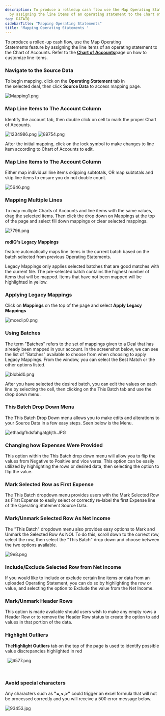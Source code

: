 ```yaml
---
description: To produce a rolledup cash flow use the Map Operating Statements feature
  by assigning the line items of an operating statement to the Chart of Accounts Refer...
tag: DATAIQ
sidebarTitle: "Mapping Operating Statements"
title: 'Mapping Operating Statements '
---
```


To produce a rolled-up cash flow, use the Map Operating Statements feature by assigning the line items of an operating statement to the Chart of Accounts. Refer to the [**Chart of Accounts**](kb://article/zendesk:rediq:360036506651)page on how to customize line items. 


### **Navigate to the Source Data**


To begin mapping, click on the **Operating Statement** tab in the selected deal, then click **Source Data** to access mapping page. 


<Frame caption="Dropdown menu displaying &quot;Source Data&quot; option in historical operating statements.">
  <img src="/images/rediq/36a99b3b187c10a6793cfc887b63fb807690a011.png" alt="Mapping1.png" />
</Frame>


### **Map Line Items to The Account Column**


Identify the account tab, then double click on cell to mark the proper Chart of Accounts. 


<Frame caption="Table displaying operating statements with income accounts and monthly values for 2015.">
  <img src="/images/rediq/3839c8c1b21e6b7ba5a523a7d4a9940df6a048b7.png" alt="1234986.png" />
</Frame>


<Frame caption="Dropdown menu for selecting operating statement categories and monthly data view.">
  <img src="/images/rediq/a4bf5f9e9cf9be7fcfcf0e7581e6c67a2d328b02.png" alt="89754.png" />
</Frame>


After the initial mapping, click on the lock symbol to make changes to line item according to Chart of Accounts to edit. 


### **Map Line Items to The Account Column**


Either map individual line items skipping subtotals, OR map subtotals and skip line items to ensure you do not double count.


<Frame caption="Operating statements displaying income data for 101 Main Street, including market rent details.">
  <img src="/images/rediq/5d7a9a7916441b690377aa2cdace1af8808ed061.png" alt="5646.png" />
</Frame>


### **Mapping Multiple Lines**


To map multiple Charts of Accounts and line items with the same values, drag the selected items. Then click the drop down on Mappings at the top of the page and select fill down mappings or clear selected mappings. 


<Frame caption="Dropdown menu for mapping options in operating statements, including &quot;Fill Down Mapping&quot; and &quot;Clear Selected Mappings.&quot;">
  <img src="/images/rediq/c6859f7c2dd880ae52e7f1ed4c912be04d21efd2.png" alt="7796.png" />
</Frame>



#### 
**redIQ's Legacy Mappings**


feature automatically maps line items in the current batch based on the batch selected from previous Operating Statements.



Legacy Mappings only applies selected batches that are good matches with the current file. The pre-selected batch contains the highest number of items that will be mapped. Items that have not been mapped will be highlighted in yellow. 


### **Applying Legacy Mappings**


Click on **Mappings** on the top of the page and select **Apply Legacy Mappings** 


 ![mceclip0.png](/images/radix/f387ba8a59f910c38b77fa8364e803d4084856c2.png)


### **Using Batches**


The term "Batches" refers to the set of mappings given to a Deal that has already been mapped in your account. In the screenshot below, we can see the list of "Batches" available to choose from when choosing to apply Legacy Mappings. From the window, you can select the Best Match or the other options listed.


<Frame caption="Overview of customizable report options for property and research data.">
  <img src="/images/radix/f387ba8a59f910c38b77fa8364e803d4084856c2.png" alt="blobid0.png" />
</Frame>


After you have selected the desired batch, you can edit the values on each line by selecting the cell, then clicking on the This Batch tab and use the drop down menu.


### **This Batch Drop Down Menu**


The This Batch Drop Down menu allows you to make edits and alterations to your Source Data in a few easy steps. Seen below is the Menu.


<Frame caption="Menu options for managing operating statement adjustments and batch actions.">
  <img src="/images/rediq/3c06aa4743db72938f1f231c32faab97af026be2.jpg" alt="ethadgfhdsfahgatghjth.JPG" />
</Frame>


### **Changing how Expenses Were Provided**


This option within the This Batch drop down menu will allow you to flip the values from Negative to Positive and vice versa. This option can be easily utilized by highlighting the rows or desired data, then selecting the option to flip the value.


### **Mark Selected Row as First Expense**


The This Batch dropdown menu provides users with the Mark Selected Row as First Expense to easily select or correctly re-label the first Expense line of the Operating Statement Source Data.


### **Mark/Unmark Selected Row As Net Income**


The "This Batch" dropdown menu also provides easy options to Mark and Unmark the Selected Row As NOI. To do this, scroll down to the correct row, select the row, then select the "This Batch" drop down and choose between the two options available.


<Frame caption="Operating statements interface showing options to mark or unmark rows as NOI.">
  <img src="/images/rediq/5e4ca068dd325411863340f9ffcd7c03420a1260.png" alt="9e8.png" />
</Frame>


### **Include/Exclude Selected Row from Net Income**


If you would like to include or exclude certain line items or data from an uploaded Operating Statement, you can do so by highlighting the row or value, and selecting the option to Exclude the value from the Net Income.


### **Mark/Unmark Header Rows**


This option is made available should users wish to make any empty rows a Header Row or to remove the Header Row status to create the option to add values in that portion of the data.


### **Highlight Outliers**


The**Highlight Outliers** tab on the top of the page is used to identify possible value discrepancies highlighted in red 


  ![6577.png](/images/rediq/f59b80f48d2ed04a84740d395b4dbe603b947d8e.png)


 



### **Avoid special characters**


Any characters such as **"=,&lt;,&gt;"** could trigger an excel formula that will not be processed correctly and you will receive a 500 error message below.



<Frame caption="Error message indicating a 500 server error on the redIQ platform.">
  <img src="/images/rediq/ddc0916bb812b5b5a16302985ae6137481dbbf71.jpg" alt="93453.jpg" />
</Frame>